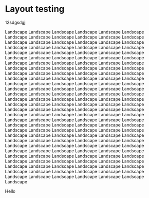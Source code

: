 # Layout testing

\setAEPortraitLayout

12sdgsdgj

\setASLandscapeLayout

Landscape Landscape Landscape Landscape Landscape Landscape Landscape Landscape Landscape Landscape Landscape Landscape Landscape Landscape Landscape Landscape Landscape Landscape Landscape Landscape Landscape Landscape Landscape Landscape Landscape Landscape Landscape Landscape Landscape Landscape Landscape Landscape Landscape Landscape Landscape Landscape Landscape Landscape Landscape Landscape Landscape Landscape Landscape Landscape Landscape Landscape Landscape Landscape Landscape Landscape Landscape Landscape Landscape Landscape Landscape Landscape Landscape Landscape Landscape Landscape Landscape Landscape Landscape Landscape Landscape Landscape Landscape Landscape Landscape Landscape Landscape Landscape Landscape Landscape Landscape Landscape Landscape Landscape Landscape Landscape Landscape Landscape Landscape Landscape Landscape Landscape Landscape Landscape Landscape Landscape Landscape Landscape Landscape Landscape Landscape Landscape Landscape Landscape Landscape Landscape Landscape Landscape Landscape Landscape Landscape Landscape Landscape Landscape Landscape Landscape Landscape Landscape Landscape Landscape Landscape Landscape Landscape Landscape Landscape Landscape Landscape Landscape Landscape Landscape Landscape Landscape Landscape Landscape Landscape Landscape Landscape Landscape Landscape Landscape Landscape Landscape Landscape Landscape Landscape Landscape Landscape Landscape Landscape Landscape Landscape Landscape Landscape Landscape Landscape Landscape Landscape Landscape Landscape Landscape Landscape Landscape Landscape Landscape Landscape Landscape Landscape Landscape Landscape Landscape Landscape Landscape Landscape Landscape Landscape Landscape Landscape Landscape Landscape Landscape Landscape

\setDefaultLayout
\continuethumb

Hello